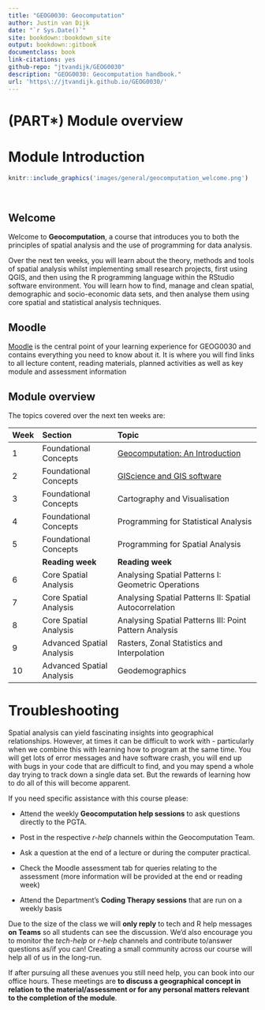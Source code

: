 ```yaml
--- 
title: "GEOG0030: Geocomputation"
author: Justin van Dijk
date: "`r Sys.Date()`"
site: bookdown::bookdown_site
output: bookdown::gitbook
documentclass: book
link-citations: yes
github-repo: "jtvandijk/GEOG0030"
description: "GEOG0030: Geocomputation handbook."
url: 'https\://jtvandijk.github.io/GEOG0030/'
---
```

# (PART\*) Module overview {-}

# Module Introduction {-}

```r
knitr::include_graphics('images/general/geocomputation_welcome.png') 
```
<br />

## Welcome {-}
Welcome to **Geocomputation**, a course that introduces you to both the principles of spatial analysis and the use of programming for data analysis.

Over the next ten weeks, you will learn about the theory, methods and tools of spatial analysis whilst implementing small research projects, first using QGIS, and then using the R programming language within the RStudio software environment. You will learn how to find, manage and clean spatial, demographic and socio-economic data sets, and then analyse them using core spatial and statistical analysis techniques. 

## Moodle {-}
[Moodle](https://moodle.ucl.ac.uk/) is the central point of your learning experience for GEOG0030 and contains everything you need to know about it. It is where you will find links to all lecture content, reading materials, planned activities as well as key module and assessment information

## Module overview {-}
The topics covered over the next ten weeks are:

| Week          | Section          | Topic |
| :---          |:---------        |:------------------ |
| 1             | Foundational Concepts | [Geocomputation: An Introduction](geocomputation-an-introduction.html) |
| 2             | Foundational Concepts | [GIScience and GIS software](giscience-and-gis-software.html) | 
| 3             | Foundational Concepts | Cartography and Visualisation | 
| 4             | Foundational Concepts | Programming for Statistical Analysis | 
| 5             | Foundational Concepts | Programming for Spatial Analysis |
|               | **Reading week** | **Reading week** |
| 6             | Core Spatial Analysis | Analysing Spatial Patterns I: Geometric Operations |
| 7             | Core Spatial Analysis | Analysing Spatial Patterns II: Spatial Autocorrelation |
| 8             | Core Spatial Analysis | Analysing Spatial Patterns III: Point Pattern Analysis |
| 9             | Advanced Spatial Analysis | Rasters, Zonal Statistics and Interpolation | 
| 10            | Advanced Spatial Analysis | Geodemographics | 

# Troubleshooting {-}
Spatial analysis can yield fascinating insights into geographical relationships. However, at times it can be difficult to work with - particularly when we combine this with learning how to program at the same time. You will get lots of error messages and have software crash, you will end up with bugs in your code that are difficult to find, and you may spend a whole day trying to track down a single data set. But the rewards of learning how to do all of this will become apparent. 

If you need specific assistance with this course please:

* Attend the weekly **Geocomputation help sessions** to ask questions directly to the PGTA.

* Post in the respective *r-help* channels within the Geocomputation Team.

* Ask a question at the end of a lecture or during the computer practical.

* Check the Moodle assessment tab for queries relating to the assessment (more information will be provided at the end or reading week)

* Attend the Department's **Coding Therapy sessions** that are run on a weekly basis

Due to the size of the class we will **only reply** to tech and R help messages **on Teams** so all students can see the discussion. We'd also encourage you to monitor the *tech-help* or *r-help* channels and contribute to/answer questions as/if you can! Creating a small community across our course will help all of us in the long-run.

If after pursuing all these avenues you still need help, you can book into our office hours. These meetings are **to discuss a geographical concept in relation to the material/assessment or for any personal matters relevant to the completion of the module**.

